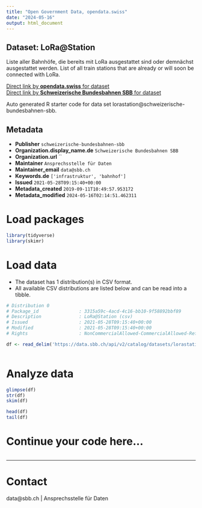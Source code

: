 ```yaml
---
title: "Open Government Data, opendata.swiss"
date: "2024-05-16"
output: html_document
---
```


## Dataset: LoRa@Station

Liste aller Bahnhöfe, die bereits mit LoRa ausgestattet sind oder demnächst ausgestattet werden. List of all train stations that are already or will soon be connected with LoRa.

[Direct link by **opendata.swiss** for dataset](https://opendata.swiss/de/dataset/lorastation1)<br>
[Direct link by **Schweizerische Bundesbahnen SBB** for dataset](https://data.sbb.ch/explore/dataset/lorastation/)

Auto generated R starter code for data set lorastation@schweizerische-bundesbahnen-sbb.

## Metadata

- **Publisher** `schweizerische-bundesbahnen-sbb`
- **Organization.display_name.de** `Schweizerische Bundesbahnen SBB`
- **Organization.url** ``
- **Maintainer** `Ansprechsstelle für Daten`
- **Maintainer_email** `data@sbb.ch`
- **Keywords.de** `['infrastruktur', 'bahnhof']`
- **Issued** `2021-05-28T09:15:40+00:00`
- **Metadata_created** `2019-09-11T10:49:57.953172`
- **Metadata_modified** `2024-05-16T02:14:51.462311`


# Load packages

```r

library(tidyverse)
library(skimr)

```

# Load data

-   The dataset has 1 distribution(s) in CSV format.
-   All available CSV distributions are listed below and can be read into a tibble.

```r

# Distribution 0
# Package_id               : 3315a59c-4acd-4c16-bb10-9f58892bbf89
# Description              : LoRa@Station (csv)
# Issued                   : 2021-05-28T09:15:40+00:00
# Modified                 : 2021-05-28T09:15:40+00:00
# Rights                   : NonCommercialAllowed-CommercialAllowed-ReferenceRequired

df <- read_delim('https://data.sbb.ch/api/v2/catalog/datasets/lorastation/exports/csv')



```

# Analyze data

```r

glimpse(df)
str(df)
skim(df)

head(df)
tail(df)

```

# Continue your code here...

```r

```

------------------------------------------------------------------------

# Contact

data@sbb.ch | Ansprechsstelle für Daten
